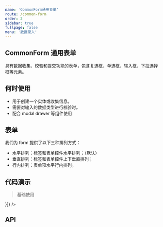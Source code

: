 ```yaml
---
name: 'CommonForm通用表单'
route: /common-form
order: 2
sidebar: true
fullpage: false
menu: '数据录入'
---
```



## CommonForm 通用表单

具有数据收集、校验和提交功能的表单，包含复选框、单选框、输入框、下拉选择框等元素。

## 何时使用

- 用于创建一个实体或收集信息。
- 需要对输入的数据类型进行校验时。
- 配合 modal drawer 等组件使用

## 表单

我们为 form 提供了以下三种排列方式：

- 水平排列：标签和表单控件水平排列；（默认）
- 垂直排列：标签和表单控件上下垂直排列；
- 行内排列：表单项水平行内排列。

## 代码演示

> 基础使用

<Playground>
  <CommonForm formData={[{ key: 'name', label: '姓名', node: <Input /> }]} />
</Playground>

## API

<PropsTable dataSource={PropsList} />
